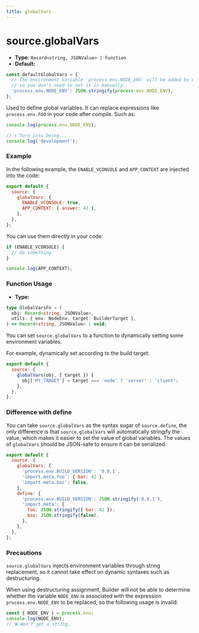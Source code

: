```yaml
---
title: globalVars
---
```


# source.globalVars

- **Type:** `Record<string, JSONValue> | Function`
- **Default:**

```ts
const defaultGlobalVars = {
  // The environment variable `process.env.NODE_ENV` will be added by default,
  // so you don't need to set it in manually.
  'process.env.NODE_ENV': JSON.stringify(process.env.NODE_ENV),
};
```

Used to define global variables. It can replace expressions like `process.env.FOO` in your code after compile. Such as:

```js
console.log(process.env.NODE_ENV);

// ⬇️ Turn into being...
console.log('development');
```

### Example

In the following example, the `ENABLE_VCONSOLE` and `APP_CONTEXT` are injected into the code:

```js
export default {
  source: {
    globalVars: {
      ENABLE_VCONSOLE: true,
      APP_CONTEXT: { answer: 42 },
    },
  },
};
```

You can use them directly in your code:

```js
if (ENABLE_VCONSOLE) {
  // do something
}

console.log(APP_CONTEXT);
```

### Function Usage

- **Type:**

```ts
type GlobalVarsFn = (
  obj: Record<string, JSONValue>,
  utils: { env: NodeEnv; target: BuilderTarget },
) => Record<string, JSONValue> | void;
```

You can set `source.globalVars` to a function to dynamically setting some environment variables.

For example, dynamically set according to the build target:

```js
export default {
  source: {
    globalVars(obj, { target }) {
      obj['MY_TARGET'] = target === 'node' ? 'server' : 'client';
    },
  },
};
```

### Difference with define

You can take `source.globalVars` as the syntax sugar of `source.define`, the only difference is that `source.globalVars` will automatically stringify the value, which makes it easier to set the value of global variables. The values of `globalVars` should be JSON-safe to ensure it can be serialized.

```js
export default {
  source: {
    globalVars: {
      'process.env.BUILD_VERSION': '0.0.1',
      'import.meta.foo': { bar: 42 },
      'import.meta.baz': false,
    },
    define: {
      'process.env.BUILD_VERSION': JSON.stringify('0.0.1'),
      'import.meta': {
        foo: JSON.stringify({ bar: 42 }),
        baz: JSON.stringify(false),
      },
    },
  },
};
```

### Precautions

`source.globalVars` injects environment variables through string replacement, so it cannot take effect on dynamic syntaxes such as destructuring.

When using destructuring assignment, Builder will not be able to determine whether the variable `NODE_ENV` is associated with the expression `process.env.NODE_ENV` to be replaced, so the following usage is invalid:

```js
const { NODE_ENV } = process.env;
console.log(NODE_ENV);
// ❌ Won't get a string.
```
